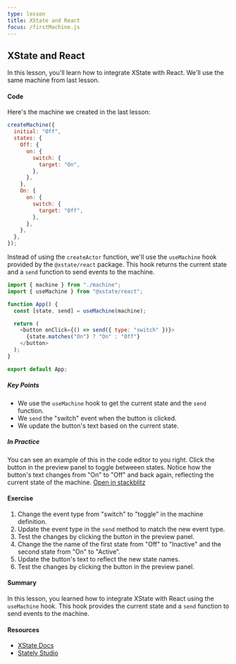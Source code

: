 ```yaml
---
type: lesson
title: XState and React
focus: /firstMachine.js
---
```


## XState and React

In this lesson, you'll learn how to integrate XState with React. We'll use the same machine from last lesson.

#### Code

Here's the machine we created in the last lesson:

```js
createMachine({
  initial: "Off",
  states: {
    Off: {
      on: {
        switch: {
          target: "On",
        },
      },
    },
    On: {
      on: {
        switch: {
          target: "Off",
        },
      },
    },
  },
});
```

Instead of using the `createActor` function, we'll use the `useMachine` hook provided by the `@xstate/react` package. This hook returns the current state and a `send` function to send events to the machine.

```js
import { machine } from "./machine";
import { useMachine } from "@xstate/react";

function App() {
  const [state, send] = useMachine(machine);

  return (
    <button onClick={() => send({ type: "switch" })}>
      {state.matches("On") ? "On" : "Off"}
    </button>
  );
}

export default App;
```

##### Key Points

- We use the `useMachine` hook to get the current state and the `send` function.
- We `send` the "switch" event when the button is clicked.
- We update the button's text based on the current state.

##### In Practice

You can see an example of this in the code editor to you right. Click the button in the preview panel to toggle betweeen states. Notice how the button's text changes from "On" to "Off" and back again, reflecting the current state of the machine. [Open in stackblitz](https://stackblitz.com/edit/vitejs-vite-twkr61?file=firstMachine.js)

#### Exercise

1. Change the event type from "switch" to "toggle" in the machine definition.
2. Update the event type in the `send` method to match the new event type.
3. Test the changes by clicking the button in the preview panel.
4. Change the the name of the first state from "Off" to "Inactive" and the second state from "On" to "Active".
5. Update the button's text to reflect the new state names.
6. Test the changes by clicking the button in the preview panel.

#### Summary

In this lesson, you learned how to integrate XState with React using the `useMachine` hook. This hook provides the current state and a `send` function to send events to the machine.

#### Resources

- [XState Docs](https://stately.ai/docs/xstate)
- [Stately Studio](https://stately.ai/registry/editor/6ad630e7-c4f1-40e5-8068-4c0a0398a8e9?machineId=a5701504-59a3-4092-9bd4-3972be705357&mode=design)
